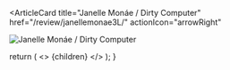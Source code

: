 <ArticleCard
  title="Janelle Monáe / Dirty Computer"
  href="/review/janellemonae3L/"
  actionIcon="arrowRight"
>

![Janelle Monáe / Dirty Computer](../../images/cd/janellemonae3L.jpg)

</ArticleCard>

  return (
    <>
      {children}
    </>
  );
}